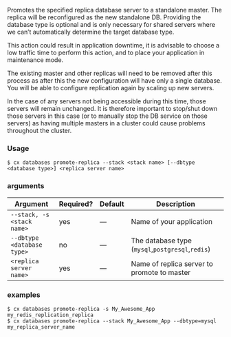 Promotes the specified replica database server to a standalone master. The replica will be reconfigured as the new standalone DB. Providing the database type is optional and is only necessary for shared servers where we can’t automatically determine the target database type.

<Callout type="warning" title="Could result in downtime">
 This action could result in application downtime, it is advisable to choose a low traffic time to perform this action, and to place your application in maintenance mode. 
</Callout>

The existing master and other replicas will need to be removed after this process as after this the new configuration will have only a single database. You will be able to configure replication again by scaling up new servers. 

In the case of any servers not being accessible during this time, those servers will remain unchanged. It is therefore important to stop/shut down those servers in this case (or to manually stop the DB service on those servers) as having multiple masters in a cluster could cause problems throughout the cluster.

### Usage

```shell
$ cx databases promote-replica --stack <stack name> [--dbtype <database type>] <replica server name>
```

### arguments

| Argument | Required? | Default | Description |
|  ---  |  ---  |  ---  |  ---  |
| `--stack, -s <stack name>` | yes | — | Name of your application |
| `--dbtype <database type>` | no | — | The database type (`mysql`,`postgresql`,`redis`) |
| `<replica server name>` | yes | — | Name of replica server to promote to master |

### examples

```shell
$ cx databases promote-replica -s My_Awesome_App my_redis_replication_replica
$ cx databases promote-replica --stack My_Awesome_App --dbtype=mysql my_replica_server_name
```

